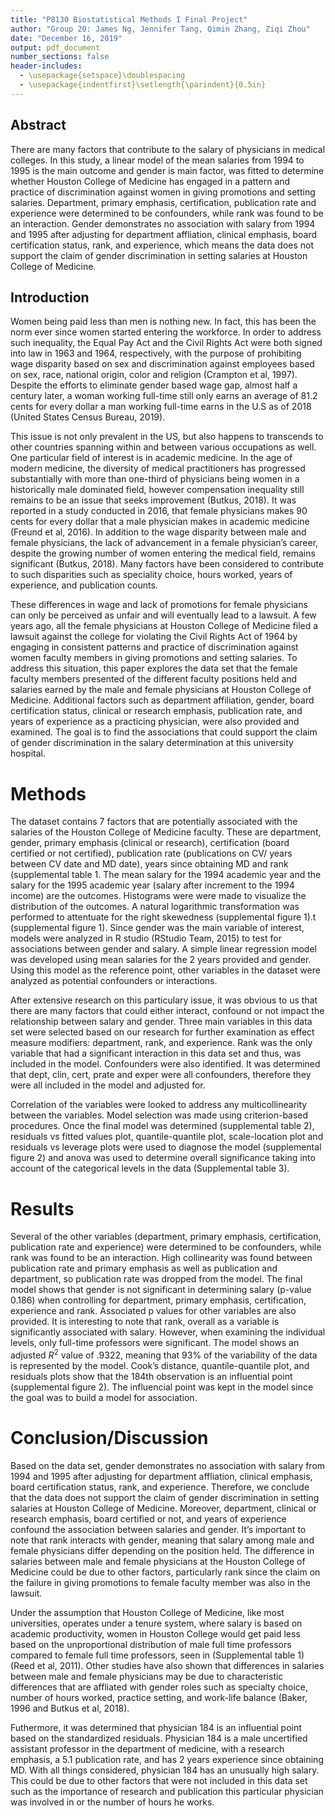 ```yaml
---
title: "P8130 Biostatistical Methods I Final Project"
author: "Group 20: James Ng, Jennifer Tang, Qimin Zhang, Ziqi Zhou"
date: "December 16, 2019"
output: pdf_document
number_sections: false
header-includes:
  - \usepackage{setspace}\doublespacing
  - \usepackage{indentfirst}\setlength{\parindent}{0.5in}
---
```

## Abstract

There are many factors that contribute to the salary of physicians in medical colleges. In this study, a linear model of the mean salaries from 1994 to 1995 is the main outcome and gender is main factor, was fitted to determine whether Houston College of Medicine has engaged in a pattern and practice of discrimination against women in giving promotions and setting salaries. Department, primary emphasis, certification, publication rate and experience were determined to be confounders, while rank was found to be an interaction. Gender demonstrates no association with salary from 1994 and 1995 after adjusting for department affliation, clinical emphasis, board certification status, rank, and experience, which means the data does not support the claim of gender discrimination in setting salaries at Houston College of Medicine. 

## Introduction

Women being paid less than men is nothing new. In fact, this has been the norm ever since women started entering the workforce. In order to address such inequality, the Equal Pay Act and the Civil Rights Act were both signed into law in 1963 and 1964, respectively, with the purpose of prohibiting wage disparity based on sex and discrimination against employees based on sex, race, national origin, color and religion (Crampton et al, 1997). Despite the efforts to eliminate gender based wage gap, almost half a century later, a woman working full-time still only earns an average of 81.2 cents for every dollar a man working full-time earns in the U.S as of 2018 (United States Census Bureau, 2019). 

This issue is not only prevalent in the US, but also happens to transcends to other countries spanning within and between various occupations as well. One particular field of interest is in academic medicine. In the age of modern medicine, the diversity of medical practitioners has progressed substantially with more than one-third of physicians being women in a historically male dominated field, however compensation inequality still remains to be an issue that seeks improvement (Butkus, 2018). It was reported in a study conducted in 2016, that female physicians makes 90 cents for every dollar that a male physician makes in academic medicine (Freund et al, 2016). In addition to the wage disparity between male and female physicians, the lack of advancement in a female physician's career, despite the growing number of women entering the medical field, remains significant (Butkus, 2018). Many factors have been considered to contribute to such disparities such as speciality choice, hours worked, years of experience, and publication counts. 

These differences in wage and lack of promotions for female physicians can only be perceived as unfair and will eventually lead to a lawsuit. A few years ago, all the female physicians at Houston College of Medicine filed a lawsuit against the college for violating the Civil Rights Act of 1964 by engaging in consistent patterns and practice of discrimination against women faculty members in giving promotions and setting salaries. To address this situation, this paper explores the data set that the female faculty members presented of the different faculty positions held and salaries earned by the male and female physicians at Houston College of Medicine. Additional factors such as department affiliation, gender, board certification status, clinical or research emphasis, publication rate, and years of experience as a practicing physician, were also provided and examined. The goal is to find the associations that could support the claim of gender discrimination in the salary determination at this university hospital. 

# Methods

The dataset contains 7 factors that are potentially associated with the salaries of the Houston College of Medicine faculty. These are department, gender, primary emphasis (clinical or research), certification (board certified or not certified), publication rate (publications on CV/ years between CV date and MD date), years since obtaining MD and rank (supplemental table 1. The mean salary for the 1994 academic year and the salary for the 1995 academic year (salary after increment to the 1994 income) are the outcomes. Histograms were were made to visualize the distribution of the outcomes. A natural logarithmic transformation was performed to attentuate for the right skewedness (supplemental figure 1).t (supplemental figure 1). Since gender was the main variable of interest, models were analyzed in R studio (RStudio Team, 2015) to test for associations between gender and salary. A simple linear regression model was developed using mean salaries for the 2 years provided and gender. Using this model as the reference point, other variables in the dataset were analyzed as potential confounders or interactions. 

After extensive research on this particulary issue, it was obvious to us that there are many factors that could either interact, confound or not impact the relationship between salary and gender. Three main variables in this data set were selected based on our research for further examination as effect measure modifiers: department, rank, and experience. Rank was the only variable that had a significant interaction in this data set and thus, was included in the model. Confounders were also identified. It was determined that dept, clin, cert, prate and exper were all confounders, therefore they were all included in the model and adjusted for.

Correlation of the variables were looked to address any multicollinearity between the variables. Model selection was made using criterion-based procedures. Once the final model was determined (supplemental table 2), residuals vs fitted values plot, quantile-quantile plot, scale-location plot and residuals vs leverage plots were used to diagnose the model (supplemental figure 2) and anova was used to determine overall significance taking into account of the categorical levels in the data (Supplemental table 3).

# Results

Several of the other variables (department, primary emphasis, certification, publication rate and experience) were determined to be confounders, while rank was found to be an interaction. High collinearity was found between publication rate and primary emphasis as well as publication and department, so publication rate was dropped from the model. The final model shows that gender is not significant in determining salary (p-value 0.186) when controlling for department, primary emphasis, certification, experience and rank. Associated p values for other variables are also provided. It is interesting to note that rank, overall as a variable is significantly associated with salary. However, when examining the individual levels, only full-time professors were significant. The model shows an adjusted $R^2$ value of .9322, meaning that 93% of the variability of the data is represented by the model. Cook’s distance, quantile-quantile plot, and residuals plots show that the 184th observation is an influential point (supplemental figure 2). The influencial point was kept in the model since the goal was to build a model for association.

# Conclusion/Discussion 

Based on the data set, gender demonstrates no association with salary from 1994 and 1995 after adjusting for department affliation, clinical emphasis, board certification status, rank, and experience. Therefore, we conclude that the data does not support the claim of gender discrimination in setting salaries at Houston College of Medicine. Moreover, department, clinical or research emphasis, board certified or not, and years of experience confound the association between salaries and gender. It's important to note that rank interacts with gender, meaning that salary among male and female physicians differ depending on the position held. The difference in salaries between male and female physicians at the Houston College of Medicine could be due to other factors, particularly rank since the claim on the failure in giving promotions to female faculty member was also in the lawsuit. 

Under the assumption that Houston College of Medicine, like most universities, operates under a tenure system, where salary is based on academic productivity, women in Houston College would get paid less based on the unproportional distribution of male full time professors compared to female full time professors, seen in (Supplemental table 1) (Reed et al, 2011). Other studies have also shown that differences in salaries between male and female physicians may be due to characteristic differences that are affliated with gender roles such as specialty choice, number of hours worked, practice setting, and work-life balance (Baker, 1996 and Butkus et al, 2018). 

Futhermore, it was determined that physician 184 is an influential point based on the standardized residuals. Physician 184 is a male uncertified assistant professor in the department of medicine, with a research emphasis, a 5.1 publication rate, and has 2 years experience since obtaining MD. With all things considered, physician 184 has an unusually high salary. This could be due to other factors that were not included in this data set such as the importance of research and publication this particular physician was involved in or the number of hours he works.


